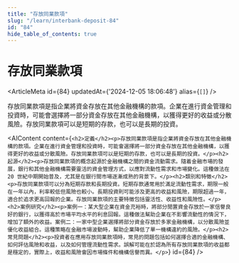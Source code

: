 ```yaml
---
title: "存放同業款項"
slug: "/learn/interbank-deposit-84"
id: "84"
hide_table_of_contents: true
---
```



# 存放同業款項

<ArticleMeta id={84} updatedAt={'2024-12-05 18:06:48'} alias={`[]`} />
<div className='border-solid border-b border-t-0 my-4 border-[var(--ifm-color-gray-300)]' />

存放同業款項是指企業將資金存放在其他金融機構的款項。企業在進行資金管理和投資時，可能會選擇將一部分資金存放在其他金融機構，以獲得更好的收益或分散風險。存放同業款項可以是短期的存款，也可以是長期的投資。

<AIContent content={`<h2>定義</h2><p>存放同業款項是指企業將資金存放在其他金融機構的款項。企業在進行資金管理和投資時，可能會選擇將一部分資金存放在其他金融機構，以獲得更好的收益或分散風險。存放同業款項可以是短期的存款，也可以是長期的投資。</p><h2>起源</h2><p>存放同業款項的概念起源於金融機構之間的資金流動需求。隨着金融市場的發展，銀行和其他金融機構需要靈活的資金管理方式，以應對流動性需求和市場變化。這種做法在 20 世紀中期開始普及，尤其是在銀行間市場逐漸成熟的背景下。</p><h2>類別和特徵</h2><p>存放同業款項可以分為短期存款和長期投資。短期存款通常用於滿足流動性需求，期限一般在一年以內，利率較低但風險也較小。長期投資則可能涉及更高的收益和風險，期限超過一年，適合於追求更高回報的企業。存放同業款項的主要特徵包括靈活性、收益性和風險性。</p><h2>案例研究</h2><p>案例一：某大型企業在資金充裕時，將部分閒置資金存放於一家信譽良好的銀行，以獲得高於市場平均水平的利息回報。這種做法幫助企業在不影響流動性的情況下，增加了額外的收益。案例二：一家中型企業選擇將部分資金存放於多家金融機構，以分散風險並優化收益組合。這種策略在金融市場波動時，幫助企業降低了單一機構違約的風險。</p><h2>常見問題</h2><p>投資者在應用存放同業款項時，常見的問題包括如何選擇合適的金融機構、如何評估風險和收益，以及如何管理流動性需求。誤解可能在於認為所有存放同業款項的收益都是穩定的，實際上，收益和風險會因市場條件和機構信譽而異。</p>`} id={84} />
